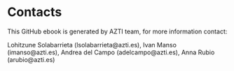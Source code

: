 # Contacts {-}


This GitHub ebook is generated by AZTI team, for more information contact:

Lohitzune Solabarrieta (lsolabarrieta@azti.es), 
Ivan Manso (imanso@azti.es), 
Andrea del Campo (adelcampo@azti.es), 
Anna Rubio (arubio@azti.es)





